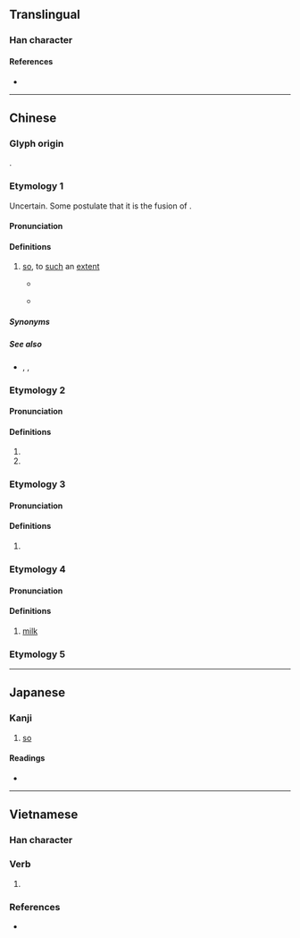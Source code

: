 {{character info}}
==Translingual==

===Han character===
{{Han char|rn=30|rad=口|as=05|sn=8|four=64070|canj=RTM|ids=⿰口甘}}

====References====
* {{Han ref|kx=0184.040|dkj=03477|dj=0403.040|hdz=10598.010|uh=5481|ud=21633|bh=CBDD|bd=52189}}

----

==Chinese==
{{zh-forms}}

===Glyph origin===
{{Han compound|口|甘|t1=mouth|ls=psc|c1=s|c2=p}}.

===Etymology 1===
Uncertain. Some postulate that it is the fusion of {{ltc-l|個物}}.

====Pronunciation====
{{zh-pron
|m=<!--gèm,hān (辞海第6版 p708,839)-->
|c=gam3
|cat=adv
}}

====Definitions====
{{zh-hanzi}}

# {{lb|zh|Cantonese}} [[so]], to [[such]] an [[extent]]
#: {{zh-x|做咩 你 '''咁''' 冇腦 㗎？|Why are you '''so''' stupid?|C-GZ}}
#* {{quote-song|zh|year=1978|lyricist={{lw|zh|許冠傑}}, {{lw|zh|黎彼得}}|title={{lang|zh|佛跳牆}}|album={{lw|zh|財神到 (專輯)|佛跳牆}}|url=|artist={{lw|zh|許冠傑}}}}
#*: {{zh-x|佛跳牆，炆 得 咁 鬼 香，見到{dou3-2} 佛跳牆，鬼 都 要 裝香|''Fotiaoqiang'', stewed '''so''' darn aromatically; at the sight of ''fotiaoqiang'', even the spirits want to burn incense|C}}
#* {{quote-song|zh|year=2004|lyricist={{lang|zh|劉德華}}|title={{lang|zh|魔鬼在戀愛}}|album={{lang|zh|Coffee or Tea}}|url=|artist={{lang|zh|劉德華}}}}
#*: {{zh-x|又 有 乜 咁 出奇||C-LIT}}

=====Synonyms=====
{{zh-dial|這麼}}

=====See also=====
* {{zh-l|這樣}}, {{zh-l|這麼}}, {{zh-l|那麼}}

===Etymology 2===

====Pronunciation====
{{zh-pron
|c=gam2
|cat=part,pron,a,adv,con
}}

====Definitions====
{{zh-hanzi}} {{tlb|zh|Cantonese}}

# {{zh-alt-form|噉|tr=-}}
# {{zh-alt-form|減|tr=-}}

===Etymology 3===

====Pronunciation====
{{zh-pron
|mn=kám
|cat=part
}}

====Definitions====
{{zh-hanzi}}

# {{zh-alt-form|敢|question particle|tr=-}}

===Etymology 4===

====Pronunciation====
{{zh-pron
|m=hán
|cat=n
}}

====Definitions====
{{zh-hanzi}}

# [[milk]]

===Etymology 5===
{{zh-see|銜|v}}

----

==Japanese==

===Kanji===
{{ja-kanji|grade=|rs=口05}}

# [[so]]

====Readings====
* {{ja-readings|on=かん, がん}}

----

==Vietnamese==

===Han character===
{{vi-readings|hanviet=hàm, cam, cám|nom=cam, căm|rs=口05}}

{{vi-hantutab}}

===Verb===
{{vi-verb|sc=Hani}}

# {{han tu form of|căm|to bear [[resentment]] against}}

===References===
* {{R:WinVNKey:Lê Sơn Thanh}}